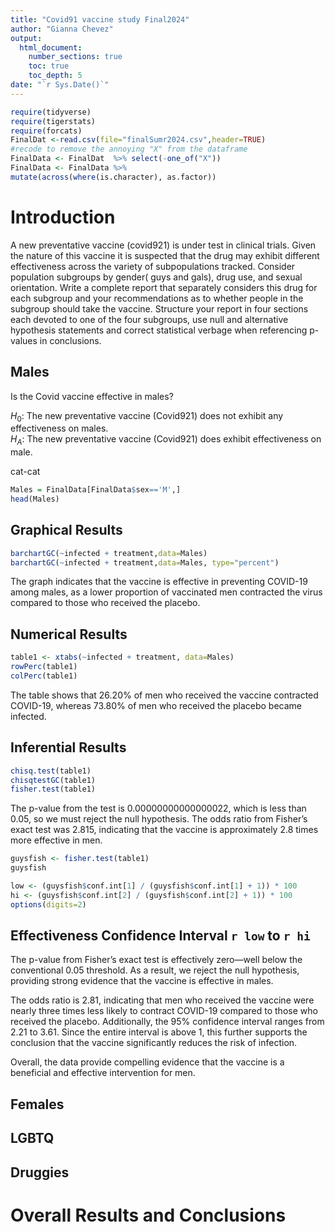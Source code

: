 ```yaml
---
title: "Covid91 vaccine study Final2024"
author: "Gianna Chevez"
output: 
  html_document:
    number_sections: true
    toc: true
    toc_depth: 5
date: "`r Sys.Date()`" 
---
```


```r
require(tidyverse)
require(tigerstats)
require(forcats)
FinalDat <-read.csv(file="finalSumr2024.csv",header=TRUE)
#recode to remove the annoying "X" from the dataframe
FinalData <- FinalDat  %>% select(-one_of("X"))
FinalData <- FinalData %>%
mutate(across(where(is.character), as.factor))
```

# Introduction

A new  preventative vaccine (covid921) is under test in clinical trials. Given the nature of this vaccine it is suspected that the drug may exhibit different effectiveness across the variety of subpopulations tracked. Consider population subgroups by gender( guys and gals), drug use, and sexual orientation. Write a complete report that separately considers this drug for each subgroup and your recommendations as to whether people in the subgroup should take the vaccine. Structure your report in four sections each devoted to one of the four subgroups, use null and alternative hypothesis statements and correct statistical verbage when referencing p-values in conclusions.

## Males

Is the Covid vaccine effective  in males?

$H_0$: The new preventative vaccine (Covid921) does not exhibit any effectiveness  on males.  
$H_A$: The new preventative vaccine (Covid921) does exhibit effectiveness on male.

cat-cat

```r
Males = FinalData[FinalData$sex=='M',]
head(Males)
```


## Graphical Results

```r
barchartGC(~infected + treatment,data=Males)
barchartGC(~infected + treatment,data=Males, type="percent")
```


The graph indicates that the vaccine is effective in preventing COVID-19 among males, as a lower proportion of vaccinated men contracted the virus compared to those who received the placebo.


## Numerical Results

```r
table1 <- xtabs(~infected + treatment, data=Males)
rowPerc(table1)
colPerc(table1)
```


The table shows that 26.20% of men who received the vaccine contracted COVID-19, whereas 73.80% of men who received the placebo became infected.


## Inferential Results

```r
chisq.test(table1)
chisqtestGC(table1)
fisher.test(table1)
```


The p-value from the test is 0.00000000000000022, which is less than 0.05, so we must reject the null hypothesis. The odds ratio from Fisher’s exact test was 2.815, indicating that the vaccine is approximately 2.8 times more effective in men.

```r
guysfish <- fisher.test(table1)
guysfish
```


```r
low <- (guysfish$conf.int[1] / (guysfish$conf.int[1] + 1)) * 100
hi <- (guysfish$conf.int[2] / (guysfish$conf.int[2] + 1)) * 100
options(digits=2)
```

## Effectiveness Confidence Interval `r low`  to `r hi`

The p-value from Fisher’s exact test is effectively zero—well below the conventional 0.05 threshold. As a result, we reject the null hypothesis, providing strong evidence that the vaccine is effective in males.

The odds ratio is 2.81, indicating that men who received the vaccine were nearly three times less likely to contract COVID-19 compared to those who received the placebo. Additionally, the 95% confidence interval ranges from 2.21 to 3.61. Since the entire interval is above 1, this further supports the conclusion that the vaccine significantly reduces the risk of infection.

Overall, the data provide compelling evidence that the vaccine is a beneficial and effective intervention for men.


## Females


## LGBTQ



## Druggies


# Overall Results and Conclusions